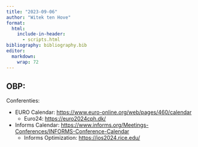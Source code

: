 ```yaml
---
title: "2023-09-06"
author: "Witek ten Hove"
format:
  html:
    include-in-header:
      - scripts.html
bibliography: bibliography.bib
editor: 
  markdown: 
    wrap: 72
---
```


## OBP:

Conferenties:

-   EURO Calendar: <https://www.euro-online.org/web/pages/460/calendar>
    -   Euro24: <https://euro2024cph.dk/>
-   Informs Calendar:
    <https://www.informs.org/Meetings-Conferences/INFORMS-Conference-Calendar>
    -   Informs Optimization: <https://ios2024.rice.edu/>
